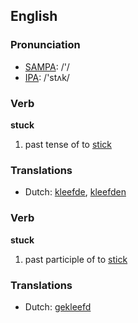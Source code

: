 ==English==

===Pronunciation===
*[[w:SAMPA|SAMPA]]: /'/
*[[w:IPA|IPA]]: /'stʌk/

===Verb===
'''stuck'''

# past tense of to [[stick]]

===Translations===
*Dutch: [[kleefde]], [[kleefden]]

===Verb===
'''stuck'''

# past participle of to [[stick]]

===Translations===
*Dutch: [[gekleefd]]